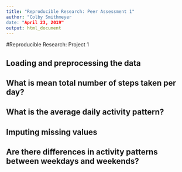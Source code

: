 ```yaml
---
title: "Reproducible Research: Peer Assessment 1"
author: "Colby Smithmeyer
date: "April 23, 2019"
output: html_document
---
```

#Reproducible Research: Project 1

## Loading and preprocessing the data



## What is mean total number of steps taken per day?



## What is the average daily activity pattern?



## Imputing missing values



## Are there differences in activity patterns between weekdays and weekends?

